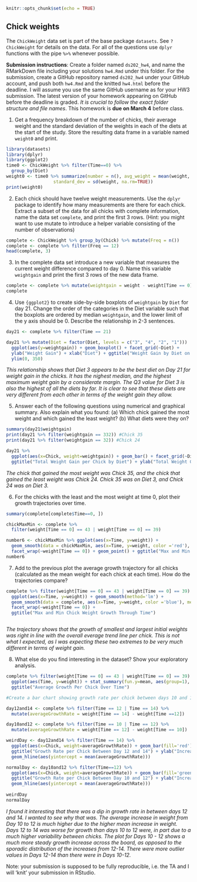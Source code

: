 ```r
knitr::opts_chunk$set(echo = TRUE)
```

## Chick weights

The `ChickWeight` data set is part of the base package `datasets`. See `?ChickWeight` for details on the data.
For all of the questions use `dplyr` functions with the pipe `%>%` whenever possible.

**Submission instructions**: Create a folder named `ds202_hw4`, and name the RMarkDown file including your solutions `hw4.Rmd` under this folder. For the submission, create a GitHub repository named `ds202_hw4` under your GitHub account, and push both `hw4.Rmd` and the knitted `hw4.html` before the deadline. I will assume you use the same GitHub username as for your HW3 submission. The latest version of your homework appearing on GitHub before the deadline is graded. *It is crucial to follow the exact folder structure and file names*. This homework is **due on March 4** before class.

1. Get a frequency breakdown of the number of chicks, their average weight and the standard deviation of the weights in each of the diets at the start of the study. Store the resulting data frame in a variable named `weight0` and print.<br>
<!-- 5 pts of extra credit: construct a ggplot that shows average weights by diet with an interval (shown as a line) of +- the standard deviation around the averages. -->

```r
library(datasets)
library(dplyr)
library(ggplot2)
time0 <- ChickWeight %>% filter(Time==0) %>% 
  group_by(Diet)
weight0 <- time0 %>% summarize(number = n(), avg_weight = mean(weight, na.rm = TRUE), 
                  standard_dev = sd(weight, na.rm=TRUE))
print(weight0)
```

2. Each chick should have twelve weight measurements. Use the `dplyr` package to identify how many measurements are there for each chick. Extract a subset of the data for all chicks with complete information, name the data set `complete`, and print the first 3 rows. (Hint: you might want to use mutate to introduce a helper variable consisting of the number of observations)
```r
complete <- ChickWeight %>% group_by(Chick) %>% mutate(Freq = n()) 
complete <- complete %>% filter(Freq == 12)
head(complete, 3)
```
3. In the complete data set introduce a new variable that measures the current weight difference compared to day 0. Name this variable  `weightgain` and print the first 3 rows of the new data frame.
```r
complete <- complete %>% mutate(weightgain = weight - weight[Time == 0])
complete
```
4. Use `{ggplot2}` to create side-by-side boxplots of `weightgain` by `Diet` for day 21. Change the order of the categories in the Diet variable such that the boxplots are ordered by median `weightgain`, and the lower limit of the y axis should be 0. Describe the relationship in 2-3 sentences. 
```r
day21 <- complete %>% filter(Time == 21)

day21 %>% mutate(Diet = factor(Diet, levels = c("3", "4", "2", "1")))  %>%
  ggplot(aes(y=weightgain)) + geom_boxplot() + facet_grid(~Diet) +
  ylab("Weight Gain") + xlab("Diet") + ggtitle("Weight Gain by Diet on Day 21") + 
  ylim(0, 350)
```

*This relationship shows that Diet 3 appears to be the best diet on Day 21 for weight gain in the chicks. It has the nighest median, and the highest maximum weight gain by a considerate margin. The Q3 value for Diet 3 is also the highest of all the diets by far. It is clear to see that these diets are very different from each other in terms of the weight gain they allow.*

5. Answer each of the following questions using numerical and graphical summary. Also explain what you found: (a) Which chick gained the most weight and which gained the least weight? (b) What diets were they on?
```r
summary(day21$weightgain)
print(day21 %>% filter(weightgain == 332)) #Chick 35
print(day21 %>% filter(weightgain == 32)) #Chick 24

day21 %>% 
  ggplot(aes(x=Chick, weight=weightgain)) + geom_bar() + facet_grid(~Diet, scales = "free_x") + 
  ggtitle("Total Weight Gain per Chick by Diet") + ylab("Total Weight Gain")
```

*The chick that gained the most weight was Chick 35, and the chick that gained the least weight was Chick 24. Chick 35 was on Diet 3, and Chick 24 was on Diet 3.*


6. For the chicks with the least and the most weight at time 0, plot their growth trajectories over time. </br>

```r
summary(complete[complete$Time==0, ])

chickMaxMin <- complete %>% 
  filter(weight[Time == 0] == 43 | weight[Time == 0] == 39)

number6 <- chickMaxMin %>% ggplot(aes(x=Time, y=weight)) + 
  geom_smooth(data = chickMaxMin, aes(x=Time, y=weight, color ='red'), method='lm') + 
  facet_wrap(~weight[Time == 0]) + geom_point() + ggtitle("Max and Min Chick Weight Growth Through Time")
number6
```

7. Add to the previous plot the average growth trajectory for all chicks (calculated as the mean weight for each chick at each time). How do the trajectories compare?

```r
complete %>% filter(weight[Time == 0] == 43 | weight[Time == 0] == 39) %>% 
  ggplot(aes(x=Time, y=weight)) + geom_smooth(method='lm') + 
  geom_smooth(data = complete, aes(x=Time, y=weight, color ='blue'), method='lm') + geom_point() +
  facet_wrap(~weight[Time == 0]) +
  ggtitle("Max and Min Chick Weight Growth Through Time") 



```

*The trajectory shows that the growth of smallest and largest initial weights was right in line with the overall everage trend line per chick. This is not what I expected, as I was expecting these two extremes to be very much different in terms of weight gain.*

8. What else do you find interesting in the dataset? Show your exploratory analysis.
```r
complete %>% filter(weight[Time == 0] == 43 | weight[Time == 0] == 39) %>%
  ggplot(aes(Time, y=weight)) + stat_summary(fun.y=mean, aes(group=1), geom='line', color='black', size = 3) + 
  ggtitle("Average Growth Per Chick Over Time")

#Create a bar chart showing growth rate per chick between days 10 and 12 and days 12 and 14 to try to see why growth was slow there

day12and14 <- complete %>% filter(Time == 12 | Time == 14) %>% 
  mutate(averageGrowthRate = weight[Time == 14] - weight[Time ==12])

day10and12 <- complete %>% filter(Time == 10 | Time == 12) %>% 
  mutate(averageGrowthRate = weight[Time == 12] - weight[Time == 10])

weirdDay <- day12and14 %>% filter(Time == 14) %>%
  ggplot(aes(x=Chick, weight=averageGrowthRate)) + geom_bar(fill='red') + 
  ggtitle("Growth Rate per Chick Between Day 12 and 14") + ylab("Increase in Weight") + 
  geom_hline(aes(yintercept = mean(averageGrowthRate)))

normalDay <- day10and12 %>% filter(Time==12) %>%
  ggplot(aes(x=Chick, weight=averageGrowthRate)) + geom_bar(fill='green') + 
  ggtitle("Growth Rate per Chick Between Day 10 and 12") + ylab("Increase in Weight") + 
  geom_hline(aes(yintercept = mean(averageGrowthRate)))
  
weirdDay
normalDay
```

*I found it interesting that there was a dip in growth rate in between days 12 and 14. I wanted to see why that was. The average increase in weight from Day 10 to 12 is much higher due to the higher mean increase in weight. Days 12 to 14 was worse for growth than days 10 to 12 were, in part due to a much higher variability between chicks. The plot for Days 10 - 12 shows a much more steady growth increase across the board, as opposed to the sporadic distribution of the increases from 12-14. There were more outlier values in Days 12-14 than there were in Days 10-12.*

Note: your submission is supposed to be fully reproducible, i.e. the TA and I will 'knit' your submission in RStudio. 
